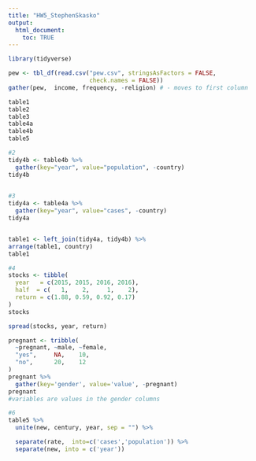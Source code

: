 ```yaml
---
title: "HW5_StephenSkasko"
output: 
  html_document:
    toc: TRUE
---
```


```r
library(tidyverse)

pew <- tbl_df(read.csv("pew.csv", stringsAsFactors = FALSE,
                       check.names = FALSE)) 
gather(pew,  income, frequency, -religion) # - moves to first column

```


```r
table1
table2
table3
table4a
table4b
table5
```


```r
#2
tidy4b <- table4b %>%
  gather(key="year", value="population", -country)
tidy4b
  
```

```r
#3
tidy4a <- table4a %>%
  gather(key="year", value="cases", -country)
tidy4a


table1 <- left_join(tidy4a, tidy4b) %>%
arrange(table1, country)
table1


```
```r
#4 
stocks <- tibble(
  year   = c(2015, 2015, 2016, 2016),
  half  = c(   1,    2,     1,    2),
  return = c(1.88, 0.59, 0.92, 0.17)
)
stocks

spread(stocks, year, return)

```
```r
pregnant <- tribble(
  ~pregnant, ~male, ~female,
  "yes",     NA,    10,
  "no",      20,    12
)
pregnant %>%
  gather(key='gender', value='value', -pregnant)
pregnant
#variables are values in the gender columns
```
```r
#6
table5 %>% 
  unite(new, century, year, sep = "") %>%

  separate(rate,  into=c('cases','population')) %>%
  separate(new, into = c('year'))


```


